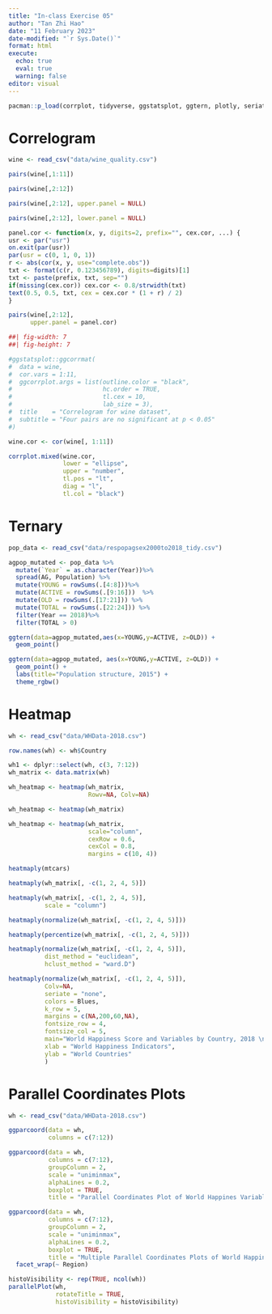 ```yaml
---
title: "In-class Exercise 05"
author: "Tan Zhi Hao"
date: "11 February 2023"
date-modified: "`r Sys.Date()`"
format: html
execute: 
  echo: true
  eval: true
  warning: false
editor: visual
---
```


```r
pacman::p_load(corrplot, tidyverse, ggstatsplot, ggtern, plotly, seriation, dendextend, heatmaply, GGally, parallelPlot)
```

# Correlogram

```r
wine <- read_csv("data/wine_quality.csv")
```

```r
pairs(wine[,1:11])
```

```r
pairs(wine[,2:12])
```

```r
pairs(wine[,2:12], upper.panel = NULL)
```

```r
pairs(wine[,2:12], lower.panel = NULL)
```

```r
panel.cor <- function(x, y, digits=2, prefix="", cex.cor, ...) {
usr <- par("usr")
on.exit(par(usr))
par(usr = c(0, 1, 0, 1))
r <- abs(cor(x, y, use="complete.obs"))
txt <- format(c(r, 0.123456789), digits=digits)[1]
txt <- paste(prefix, txt, sep="")
if(missing(cex.cor)) cex.cor <- 0.8/strwidth(txt)
text(0.5, 0.5, txt, cex = cex.cor * (1 + r) / 2)
}

pairs(wine[,2:12], 
      upper.panel = panel.cor)
```

```r
##| fig-width: 7
##| fig-height: 7

#ggstatsplot::ggcorrmat(
#  data = wine, 
#  cor.vars = 1:11,
#  ggcorrplot.args = list(outline.color = "black", 
#                         hc.order = TRUE,
#                         tl.cex = 10,
#                         lab_size = 3),
#  title    = "Correlogram for wine dataset",
#  subtitle = "Four pairs are no significant at p < 0.05"
#)
```

```r
wine.cor <- cor(wine[, 1:11])
```

```r
corrplot.mixed(wine.cor, 
               lower = "ellipse", 
               upper = "number",
               tl.pos = "lt",
               diag = "l",
               tl.col = "black")
```

# Ternary

```r
pop_data <- read_csv("data/respopagsex2000to2018_tidy.csv") 
```

```r
agpop_mutated <- pop_data %>%
  mutate(`Year` = as.character(Year))%>%
  spread(AG, Population) %>%
  mutate(YOUNG = rowSums(.[4:8]))%>%
  mutate(ACTIVE = rowSums(.[9:16]))  %>%
  mutate(OLD = rowSums(.[17:21])) %>%
  mutate(TOTAL = rowSums(.[22:24])) %>%
  filter(Year == 2018)%>%
  filter(TOTAL > 0)
```

```r
ggtern(data=agpop_mutated,aes(x=YOUNG,y=ACTIVE, z=OLD)) +
  geom_point()
```

```r
ggtern(data=agpop_mutated, aes(x=YOUNG,y=ACTIVE, z=OLD)) +
  geom_point() +
  labs(title="Population structure, 2015") +
  theme_rgbw()
```

# Heatmap

```r
wh <- read_csv("data/WHData-2018.csv")
```

```r
row.names(wh) <- wh$Country
```

```r
wh1 <- dplyr::select(wh, c(3, 7:12))
wh_matrix <- data.matrix(wh)
```

```r
wh_heatmap <- heatmap(wh_matrix,
                      Rowv=NA, Colv=NA)
```

```r
wh_heatmap <- heatmap(wh_matrix)
```

```r
wh_heatmap <- heatmap(wh_matrix,
                      scale="column",
                      cexRow = 0.6, 
                      cexCol = 0.8,
                      margins = c(10, 4))
```

```r
heatmaply(mtcars)

```

```r
heatmaply(wh_matrix[, -c(1, 2, 4, 5)])
```

```r
heatmaply(wh_matrix[, -c(1, 2, 4, 5)],
          scale = "column")
```

```r
heatmaply(normalize(wh_matrix[, -c(1, 2, 4, 5)]))
```

```r
heatmaply(percentize(wh_matrix[, -c(1, 2, 4, 5)]))
```

```r
heatmaply(normalize(wh_matrix[, -c(1, 2, 4, 5)]),
          dist_method = "euclidean",
          hclust_method = "ward.D")
```

```r
heatmaply(normalize(wh_matrix[, -c(1, 2, 4, 5)]),
          Colv=NA,
          seriate = "none",
          colors = Blues,
          k_row = 5,
          margins = c(NA,200,60,NA),
          fontsize_row = 4,
          fontsize_col = 5,
          main="World Happiness Score and Variables by Country, 2018 \nDataTransformation using Normalise Method",
          xlab = "World Happiness Indicators",
          ylab = "World Countries"
          )
```

# **Parallel Coordinates Plots**

```r
wh <- read_csv("data/WHData-2018.csv")
```

```r
ggparcoord(data = wh, 
           columns = c(7:12))
```

```r
ggparcoord(data = wh, 
           columns = c(7:12), 
           groupColumn = 2,
           scale = "uniminmax",
           alphaLines = 0.2,
           boxplot = TRUE, 
           title = "Parallel Coordinates Plot of World Happines Variables")
```

```r
ggparcoord(data = wh, 
           columns = c(7:12), 
           groupColumn = 2,
           scale = "uniminmax",
           alphaLines = 0.2,
           boxplot = TRUE, 
           title = "Multiple Parallel Coordinates Plots of World Happines Variables by Region") +
  facet_wrap(~ Region)
```

```r
histoVisibility <- rep(TRUE, ncol(wh))
parallelPlot(wh,
             rotateTitle = TRUE,
             histoVisibility = histoVisibility)
```
